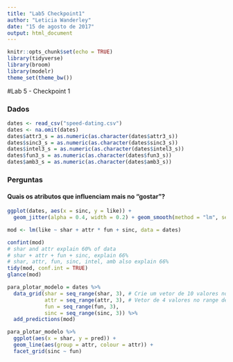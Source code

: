 ```yaml
---
title: "Lab5 Checkpoint1"
author: "Leticia Wanderley"
date: "15 de agosto de 2017"
output: html_document
---
```


```r
knitr::opts_chunk$set(echo = TRUE)
library(tidyverse)
library(broom)
library(modelr)
theme_set(theme_bw())
```

#Lab 5 - Checkpoint 1

### Dados
```r
dates <- read_csv("speed-dating.csv")
dates <- na.omit(dates)
dates$attr3_s = as.numeric(as.character(dates$attr3_s))
dates$sinc3_s = as.numeric(as.character(dates$sinc3_s))
dates$intel3_s = as.numeric(as.character(dates$intel3_s))
dates$fun3_s = as.numeric(as.character(dates$fun3_s))
dates$amb3_s = as.numeric(as.character(dates$amb3_s))
```

### Perguntas

#### Quais os atributos que influenciam mais no "gostar"?

```r
ggplot(dates, aes(x = sinc, y = like)) + 
  geom_jitter(alpha = 0.4, width = 0.2) + geom_smooth(method = "lm", se = FALSE)

```

```r
mod <- lm(like ~ shar + attr * fun + sinc, data = dates)

confint(mod)
# shar and attr explain 60% of data
# shar + attr + fun + sinc, explain 66%
# shar, attr, fun, sinc, intel, amb also explain 66%
tidy(mod, conf.int = TRUE)
glance(mod)

para_plotar_modelo = dates %>% 
  data_grid(shar = seq_range(shar, 3), # Crie um vetor de 10 valores no range de TV2
            attr = seq_range(attr, 3), # Vetor de 4 valores no range de Radio 
            fun = seq_range(fun, 3),
            sinc = seq_range(sinc, 3)) %>% 
  add_predictions(mod)

para_plotar_modelo %>% 
  ggplot(aes(x = shar, y = pred)) + 
  geom_line(aes(group = attr, colour = attr)) + 
  facet_grid(sinc ~ fun)
```




